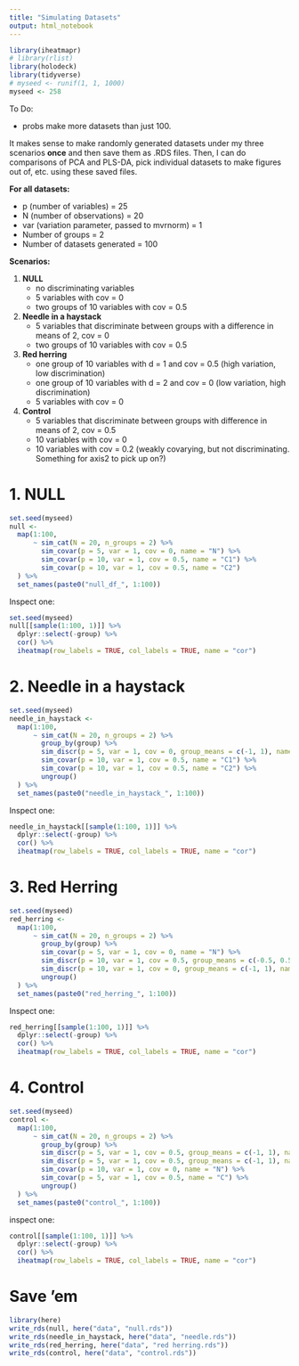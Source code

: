 ```yaml
---
title: "Simulating Datasets"
output: html_notebook
---
```

```r
library(iheatmapr)
# library(rlist)
library(holodeck)
library(tidyverse)
# myseed <- runif(1, 1, 1000)
myseed <- 258
```

To Do:

- probs make more datasets than just 100.


It makes sense to make randomly generated datasets under my three scenarios **once** and then save them as .RDS files.  Then, I can do comparisons of PCA and PLS-DA, pick individual datasets to make figures out of, etc. using these saved files.

**For all datasets:**

 - p (number of variables) = 25
 - N (number of observations) = 20
 - var (variation parameter, passed to mvrnorm) = 1
 - Number of groups = 2
 - Number of datasets generated = 100
 
**Scenarios:**

1. **NULL**
    - no discriminating variables
    - 5 variables with cov = 0
    - two groups of 10 variables with cov = 0.5
  
2. **Needle in a haystack**
    - 5 variables that discriminate between groups with a difference in means of 2, cov = 0
    - two groups of 10 variables with cov = 0.5
  
3. **Red herring**
    - one group of 10 variables with d = 1 and cov = 0.5 (high variation, low discrimination)
    - one group of 10 variables with d = 2 and cov = 0 (low variation, high discrimination)
    - 5 variables with cov = 0
    
4. **Control**
    - 5 variables that discriminate between groups with difference in means of 2, cov = 0.5
    - 10 variables with cov = 0
    - 10 variables with cov = 0.2 (weakly covarying, but not discriminating.  Something for axis2 to pick up on?)

# 1. NULL

```r
set.seed(myseed)
null <-
  map(1:100,
      ~ sim_cat(N = 20, n_groups = 2) %>% 
        sim_covar(p = 5, var = 1, cov = 0, name = "N") %>% 
        sim_covar(p = 10, var = 1, cov = 0.5, name = "C1") %>% 
        sim_covar(p = 10, var = 1, cov = 0.5, name = "C2")
  ) %>%
  set_names(paste0("null_df_", 1:100))
```

Inspect one:

```r
set.seed(myseed)
null[[sample(1:100, 1)]] %>%
  dplyr::select(-group) %>% 
  cor() %>% 
  iheatmap(row_labels = TRUE, col_labels = TRUE, name = "cor")
```

# 2. Needle in a haystack

```r
set.seed(myseed)
needle_in_haystack <-
  map(1:100,
      ~ sim_cat(N = 20, n_groups = 2) %>% 
        group_by(group) %>% 
        sim_discr(p = 5, var = 1, cov = 0, group_means = c(-1, 1), name = "D") %>% 
        sim_covar(p = 10, var = 1, cov = 0.5, name = "C1") %>% 
        sim_covar(p = 10, var = 1, cov = 0.5, name = "C2") %>% 
        ungroup()
  ) %>%
  set_names(paste0("needle_in_haystack_", 1:100))
```

Inspect one:

```r
needle_in_haystack[[sample(1:100, 1)]] %>%
  dplyr::select(-group) %>% 
  cor() %>% 
  iheatmap(row_labels = TRUE, col_labels = TRUE, name = "cor")
```

# 3. Red Herring

```r
set.seed(myseed)
red_herring <-
  map(1:100,
      ~ sim_cat(N = 20, n_groups = 2) %>% 
        group_by(group) %>% 
        sim_covar(p = 5, var = 1, cov = 0, name = "N") %>% 
        sim_discr(p = 10, var = 1, cov = 0.5, group_means = c(-0.5, 0.5), name = "highcov") %>% 
        sim_discr(p = 10, var = 1, cov = 0, group_means = c(-1, 1), name = "lowcov") %>% 
        ungroup()
  ) %>%
  set_names(paste0("red_herring_", 1:100))
```

Inspect one:

```r
red_herring[[sample(1:100, 1)]] %>%
  dplyr::select(-group) %>% 
  cor() %>% 
  iheatmap(row_labels = TRUE, col_labels = TRUE, name = "cor")
```

# 4. Control
```r
set.seed(myseed)
control <-
  map(1:100,
      ~ sim_cat(N = 20, n_groups = 2) %>% 
        group_by(group) %>% 
        sim_discr(p = 5, var = 1, cov = 0.5, group_means = c(-1, 1), name = "D1") %>% 
        sim_discr(p = 5, var = 1, cov = 0.5, group_means = c(-1, 1), name = "D2") %>% 
        sim_covar(p = 10, var = 1, cov = 0, name = "N") %>% 
        sim_covar(p = 5, var = 1, cov = 0.5, name = "C") %>% 
        ungroup()
  ) %>%
  set_names(paste0("control_", 1:100))
```

inspect one:

```r
control[[sample(1:100, 1)]] %>%
  dplyr::select(-group) %>% 
  cor() %>% 
  iheatmap(row_labels = TRUE, col_labels = TRUE, name = "cor")
```


# Save 'em
```r
library(here)
write_rds(null, here("data", "null.rds"))
write_rds(needle_in_haystack, here("data", "needle.rds"))
write_rds(red_herring, here("data", "red herring.rds"))
write_rds(control, here("data", "control.rds"))
```

